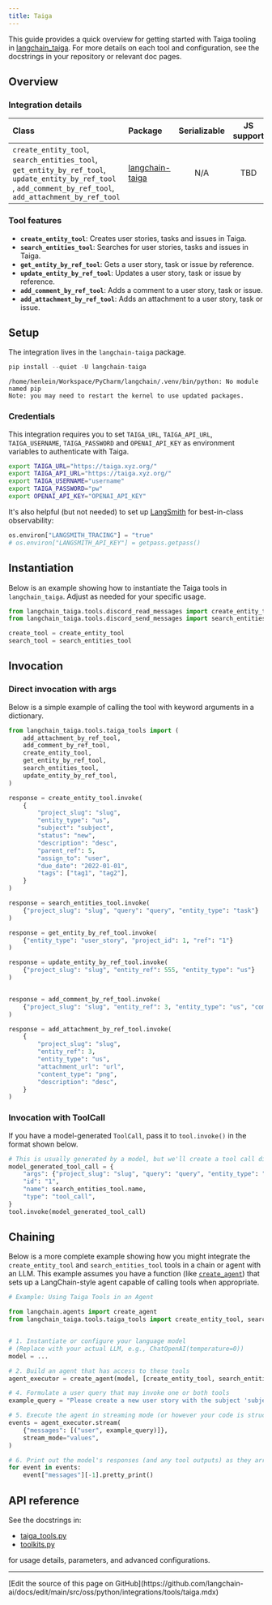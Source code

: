 ```yaml
---
title: Taiga
---
```


This guide provides a quick overview for getting started with Taiga tooling in [langchain_taiga](https://github.com/Shikenso-Analytics/langchain-taiga/blob/main/docs/tools.ipynb). For more details on each tool and configuration, see the docstrings in your repository or relevant doc pages.

## Overview

### Integration details

| Class                                                                                                | Package                                                                    | Serializable | JS support |                                        Version                                        |
|:-----------------------------------------------------------------------------------------------------|:---------------------------------------------------------------------------| :---:        |:------------------------------------------------------------------------------:|:--------------------------------------------------------------------------------------------:|
| `create_entity_tool`, `search_entities_tool`, `get_entity_by_ref_tool`, `update_entity_by_ref_tool` , `add_comment_by_ref_tool`, `add_attachment_by_ref_tool` | [langchain-taiga](https://github.com/Shikenso-Analytics/langchain-taiga)   | N/A          |                                      TBD                                       | ![PyPI - Version](https://img.shields.io/pypi/v/langchain-taiga?style=flat-square&label=%20) |

### Tool features

- **`create_entity_tool`**: Creates user stories, tasks and issues in Taiga.
- **`search_entities_tool`**: Searches for user stories, tasks and issues in Taiga.
- **`get_entity_by_ref_tool`**: Gets a user story, task or issue by reference.
- **`update_entity_by_ref_tool`**: Updates a user story, task or issue by reference.
- **`add_comment_by_ref_tool`**: Adds a comment to a user story, task or issue.
- **`add_attachment_by_ref_tool`**: Adds an attachment to a user story, task or issue.

## Setup

The integration lives in the `langchain-taiga` package.

```python
pip install --quiet -U langchain-taiga
```

```output
/home/henlein/Workspace/PyCharm/langchain/.venv/bin/python: No module named pip
Note: you may need to restart the kernel to use updated packages.
```

### Credentials

This integration requires you to set `TAIGA_URL`, `TAIGA_API_URL`, `TAIGA_USERNAME`, `TAIGA_PASSWORD` and `OPENAI_API_KEY` as environment variables to authenticate with Taiga.

```bash
export TAIGA_URL="https://taiga.xyz.org/"
export TAIGA_API_URL="https://taiga.xyz.org/"
export TAIGA_USERNAME="username"
export TAIGA_PASSWORD="pw"
export OPENAI_API_KEY="OPENAI_API_KEY"
```

It's also helpful (but not needed) to set up [LangSmith](https://smith.langchain.com/) for best-in-class observability:

```python
os.environ["LANGSMITH_TRACING"] = "true"
# os.environ["LANGSMITH_API_KEY"] = getpass.getpass()
```

## Instantiation

Below is an example showing how to instantiate the Taiga tools in `langchain_taiga`. Adjust as needed for your specific usage.

```python
from langchain_taiga.tools.discord_read_messages import create_entity_tool
from langchain_taiga.tools.discord_send_messages import search_entities_tool

create_tool = create_entity_tool
search_tool = search_entities_tool
```

## Invocation

### Direct invocation with args

Below is a simple example of calling the tool with keyword arguments in a dictionary.

```python
from langchain_taiga.tools.taiga_tools import (
    add_attachment_by_ref_tool,
    add_comment_by_ref_tool,
    create_entity_tool,
    get_entity_by_ref_tool,
    search_entities_tool,
    update_entity_by_ref_tool,
)

response = create_entity_tool.invoke(
    {
        "project_slug": "slug",
        "entity_type": "us",
        "subject": "subject",
        "status": "new",
        "description": "desc",
        "parent_ref": 5,
        "assign_to": "user",
        "due_date": "2022-01-01",
        "tags": ["tag1", "tag2"],
    }
)

response = search_entities_tool.invoke(
    {"project_slug": "slug", "query": "query", "entity_type": "task"}
)

response = get_entity_by_ref_tool.invoke(
    {"entity_type": "user_story", "project_id": 1, "ref": "1"}
)

response = update_entity_by_ref_tool.invoke(
    {"project_slug": "slug", "entity_ref": 555, "entity_type": "us"}
)


response = add_comment_by_ref_tool.invoke(
    {"project_slug": "slug", "entity_ref": 3, "entity_type": "us", "comment": "new"}
)

response = add_attachment_by_ref_tool.invoke(
    {
        "project_slug": "slug",
        "entity_ref": 3,
        "entity_type": "us",
        "attachment_url": "url",
        "content_type": "png",
        "description": "desc",
    }
)
```

### Invocation with ToolCall

If you have a model-generated `ToolCall`, pass it to `tool.invoke()` in the format shown below.

```python
# This is usually generated by a model, but we'll create a tool call directly for demo purposes.
model_generated_tool_call = {
    "args": {"project_slug": "slug", "query": "query", "entity_type": "task"},
    "id": "1",
    "name": search_entities_tool.name,
    "type": "tool_call",
}
tool.invoke(model_generated_tool_call)
```

## Chaining

Below is a more complete example showing how you might integrate the `create_entity_tool` and `search_entities_tool` tools in a chain or agent with an LLM. This example assumes you have a function (like [`create_agent`](https://reference.langchain.com/python/langchain/agents/#langchain.agents.create_agent)) that sets up a LangChain-style agent capable of calling tools when appropriate.

```python
# Example: Using Taiga Tools in an Agent

from langchain.agents import create_agent
from langchain_taiga.tools.taiga_tools import create_entity_tool, search_entities_tool


# 1. Instantiate or configure your language model
# (Replace with your actual LLM, e.g., ChatOpenAI(temperature=0))
model = ...

# 2. Build an agent that has access to these tools
agent_executor = create_agent(model, [create_entity_tool, search_entities_tool])

# 4. Formulate a user query that may invoke one or both tools
example_query = "Please create a new user story with the subject 'subject' in slug project: 'slug'"

# 5. Execute the agent in streaming mode (or however your code is structured)
events = agent_executor.stream(
    {"messages": [("user", example_query)]},
    stream_mode="values",
)

# 6. Print out the model's responses (and any tool outputs) as they arrive
for event in events:
    event["messages"][-1].pretty_print()
```

## API reference

See the docstrings in:

- [taiga_tools.py](https://github.com/Shikenso-Analytics/langchain-taiga/blob/main/langchain_taiga/tools/taiga_tools.py)
- [toolkits.py](https://github.com/Shikenso-Analytics/langchain-taiga/blob/main/langchain_taiga/toolkits.py)

for usage details, parameters, and advanced configurations.

---

<Callout icon="pen-to-square" iconType="regular">
  [Edit the source of this page on GitHub](https://github.com/langchain-ai/docs/edit/main/src/oss/python/integrations/tools/taiga.mdx)
</Callout>
